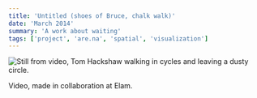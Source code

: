 ```yaml
---
title: 'Untitled (shoes of Bruce, chalk walk)'
date: 'March 2014'
summary: 'A work about waiting'
tags: ['project', 'are.na', 'spatial', 'visualization']
---
```


<Image
	src='/2014/chalk.jpg'
	width={700}
	height={300}
	alt='Still from video, Tom Hackshaw walking in cycles and leaving a dusty circle.'
	className='py-4'
/>

Video, made in collaboration at Elam.
